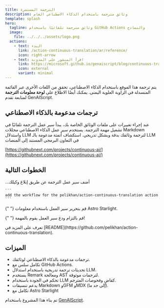 ```yaml
---
title: الترجمة المستمرة
description: وثائق مترجمة باستخدام الذكاء الاصطناعي العام
template: splash
hero:
  tagline: وثائق مترجمة تلقائيًا باستخدام GitHub Actions والنماذج
  image:
    file: ../../../assets/logo.png
  actions:
    - text: البدء
      link: /action-continuous-translation/ar/reference/
      icon: right-arrow
    - text: اقرأ المنشور على المدونة
      link: https://microsoft.github.io/genaiscript/blog/continuous-translations/
      icon: external
      variant: minimal
---
```



يتم ترجمة هذا الموقع باستخدام الذكاء الاصطناعي، تحقق من اللغات الأخرى عبر القائمة المنسدلة في الزاوية العلوية اليمنى.
يمكنك أيضًا الاطلاع على **لوحة معلومات الترجمة** لمتابعة تقدم GenAIScript.

## ترجمات مدعومة بالذكاء الاصطناعي

<CardGrid>
  <Card title="إجراءات GitHub" icon="github">
    عند إجراء تغييرات على ملفات الوثائق الخاصة بك، يبدأ سير عمل الترجمة تلقائيًا في تشغيل مهمة الترجمة.
  </Card>

  <Card title="نماذج GitHub" icon="seti:markdown">
    يستخدم سير عمل الذكاء الاصطناعي محللات Markdown واستدلال LLM لترجمة وثائقك بدقة وبشكل تدريجي.
  </Card>
</CardGrid>

<Card title="الذكاء الاصطناعي المستمر" icon="rocket">
  استكشاف أتمتة مدعومة بالـ LLM في التعاون البرمجي المستند إلى المنصات

[https://githubnext.com/projects/continuous-ai/](https://githubnext.com/projects/continuous-ai/)

</Card>

## الخطوات التالية

<CardGrid stagger>
  <Card title="إضافة سير العمل" icon="pencil">
    أضف سير عمل الترجمة عن طريق إبلاغ وكيلك...

    ```
    add the workflow for the pelikhan/action-continuous-translation action
    ```

  </Card>

{" "}
<Card title="تهيئة موقعك" icon="setting">
  قم بتحرير سير العمل باستخدام معلومات Astro Starlight.
</Card>

{" "}
<Card title="ترجم!" icon="add-document">
  قم بالتزام ودع سير العمل يقوم بالمهمة!
</Card>

  <Card title="اقرأ الوثائق" icon="open-book">
    تعرف على المزيد في
    [README](https://github.com/pelikhan/action-continuous-translation).
  </Card>
</CardGrid>

## الميزات

- ترجمات مدعومة بالذكاء الاصطناعي لوثائقك.
- تكامل سلس مع GitHub Actions.
- تحديثات ترجمة تدريجية باستخدام استدلال LLM.
- يستخدم Remark ومعالجة AST لترجمات موثوقة.
- تحكم في الجودة باستخدام LLM كقاضٍ وفحوصات المترجم.
- يدعم تنسيقات Markdown وGFM وMDX (إلى حد ما).
- تكامل مع Astro Starlight

تم بناء هذا المشروع باستخدام [GenAIScript](https://microsoft.github.io/genaiscript).
